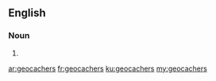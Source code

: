 ==English==

===Noun===
{{head|en}}

# {{plural of|geocacher}}

[[ar:geocachers]]
[[fr:geocachers]]
[[ku:geocachers]]
[[my:geocachers]]